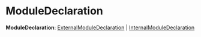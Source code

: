 
# ModuleDeclaration

 **ModuleDeclaration**: [ExternalModuleDeclaration](../../ModulesSdkTypes/types/types.ModulesSdkTypes.ExternalModuleDeclaration/page.mdx) \| [InternalModuleDeclaration](../../ModulesSdkTypes/types/types.ModulesSdkTypes.InternalModuleDeclaration/page.mdx)
